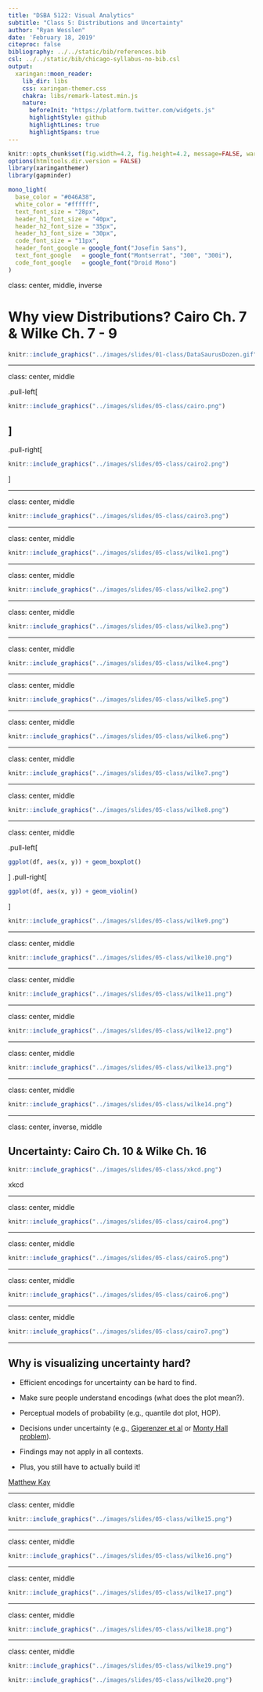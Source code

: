 ```yaml
---
title: "DSBA 5122: Visual Analytics"
subtitle: "Class 5: Distributions and Uncertainty"  
author: "Ryan Wesslen"
date: 'February 18, 2019'
citeproc: false
bibliography: ../../static/bib/references.bib
csl: ../../static/bib/chicago-syllabus-no-bib.csl
output:
  xaringan::moon_reader:
    lib_dir: libs
    css: xaringan-themer.css
    chakra: libs/remark-latest.min.js
    nature:
      beforeInit: "https://platform.twitter.com/widgets.js"
      highlightStyle: github
      highlightLines: true
      highlightSpans: true
---
```


```r
knitr::opts_chunk$set(fig.width=4.2, fig.height=4.2, message=FALSE, warning=FALSE) 
options(htmltools.dir.version = FALSE)
library(xaringanthemer)
library(gapminder)

mono_light(
  base_color = "#046A38",
  white_color = "#ffffff",
  text_font_size = "28px",
  header_h1_font_size = "40px",
  header_h2_font_size = "35px", 
  header_h3_font_size = "30px",
  code_font_size = "11px",
  header_font_google = google_font("Josefin Sans"),
  text_font_google   = google_font("Montserrat", "300", "300i"),
  code_font_google   = google_font("Droid Mono")
)
```

class: center, middle, inverse

# Why view Distributions? Cairo Ch. 7 & Wilke Ch. 7 - 9

```r
knitr::include_graphics("../images/slides/01-class/DataSaurusDozen.gif")
```

---

class: center, middle

.pull-left[
```r
knitr::include_graphics("../images/slides/05-class/cairo.png")
```
]
--
.pull-right[
```r
knitr::include_graphics("../images/slides/05-class/cairo2.png")
```
]

---

class: center, middle

```r
knitr::include_graphics("../images/slides/05-class/cairo3.png")
```

---

class: center, middle

```r
knitr::include_graphics("../images/slides/05-class/wilke1.png")
```

---

class: center, middle

```r
knitr::include_graphics("../images/slides/05-class/wilke2.png")
```

---

class: center, middle

```r
knitr::include_graphics("../images/slides/05-class/wilke3.png")
```

---

class: center, middle

```r
knitr::include_graphics("../images/slides/05-class/wilke4.png")
```

---

class: center, middle

```r
knitr::include_graphics("../images/slides/05-class/wilke5.png")
```

---

class: center, middle

```r
knitr::include_graphics("../images/slides/05-class/wilke6.png")
```

---

class: center, middle

```r
knitr::include_graphics("../images/slides/05-class/wilke7.png")
```

---

class: center, middle

```r
knitr::include_graphics("../images/slides/05-class/wilke8.png")
```

---

class: center, middle

.pull-left[
```r
ggplot(df, aes(x, y)) + geom_boxplot()
```
]
.pull-right[
```r
ggplot(df, aes(x, y)) + geom_violin()
```
]

```r
knitr::include_graphics("../images/slides/05-class/wilke9.png")
```


---

class: center, middle

```r
knitr::include_graphics("../images/slides/05-class/wilke10.png")
```

---

class: center, middle

```r
knitr::include_graphics("../images/slides/05-class/wilke11.png")
```

---

class: center, middle

```r
knitr::include_graphics("../images/slides/05-class/wilke12.png")
```

---

class: center, middle

```r
knitr::include_graphics("../images/slides/05-class/wilke13.png")
```

---

class: center, middle

```r
knitr::include_graphics("../images/slides/05-class/wilke14.png")
```

---

class: center, inverse, middle

## Uncertainty: Cairo Ch. 10 & Wilke Ch. 16

```r
knitr::include_graphics("../images/slides/05-class/xkcd.png")
```

xkcd

---

class: center, middle

```r
knitr::include_graphics("../images/slides/05-class/cairo4.png")
```

---

class: center, middle

```r
knitr::include_graphics("../images/slides/05-class/cairo5.png")
```

---

class: center, middle

```r
knitr::include_graphics("../images/slides/05-class/cairo6.png")
```

---

class: center, middle

```r
knitr::include_graphics("../images/slides/05-class/cairo7.png")
```

---

## Why is visualizing uncertainty hard?

- Efficient encodings for uncertainty can be hard to find.
<!-- try putting mean, variance, and interval estimation in one plot + doing this when useful channels are already used up -->

- Make sure people understand encodings (what does the plot mean?). 

- Perceptual models of probability (e.g., quantile dot plot, HOP).

- Decisions under uncertainty (e.g., [Gigerenzer et al](https://youtu.be/BcMuYhoL38A) or [Monty Hall problem](https://youtu.be/9vRUxbzJZ9Y)).

- Findings may not apply in all contexts.

- Plus, you still have to actually build it!

[Matthew Kay](https://mjskay.github.io/uncertainty-vis-book/ch-why-hard.html)

---

class: center, middle

```r
knitr::include_graphics("../images/slides/05-class/wilke15.png")
```

---

class: center, middle

```r
knitr::include_graphics("../images/slides/05-class/wilke16.png")
```

---

class: center, middle

```r
knitr::include_graphics("../images/slides/05-class/wilke17.png")
```

---

class: center, middle

```r
knitr::include_graphics("../images/slides/05-class/wilke18.png")
```

---

class: center, middle

```r
knitr::include_graphics("../images/slides/05-class/wilke19.png")
```

```r
knitr::include_graphics("../images/slides/05-class/wilke20.png")
```

